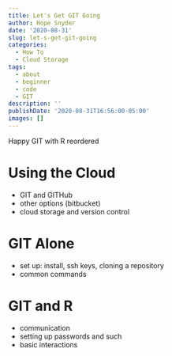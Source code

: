 ```yaml
---
title: Let's Get GIT Going
author: Hope Snyder
date: '2020-08-31'
slug: let-s-get-git-going
categories:
  - How To
  - Cloud Storage
tags:
  - about
  - beginner
  - code
  - GIT
description: ''
publishDate: '2020-08-31T16:56:00-05:00'
images: []
---
```


Happy GIT with R reordered

# Using the Cloud

- GIT and GITHub
- other options (bitbucket)
- cloud storage and version control

# GIT Alone

- set up: install, ssh keys, cloning a repository
- common commands

# GIT and R

- communication
- setting up passwords and such
- basic interactions